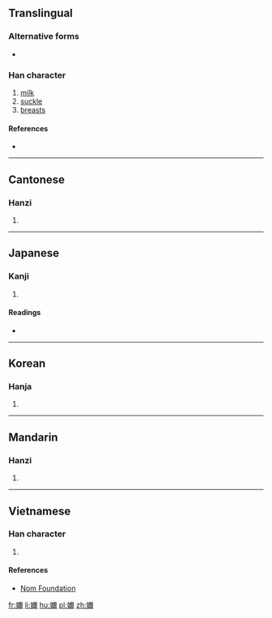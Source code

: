 ==Translingual==

===Alternative forms===
* {{zh-l|妳}}

===Han character===
{{Han char|rn=38|rad=女|as=14|sn=17|four=41427|canj=VMFB|ids=⿰女爾}}

# [[milk]]
# [[suckle]]
# [[breasts]]

====References====
* {{Han ref|kx=0272.470|dkj=06824|dj=0541.060|hdz=21086.020|uh=5B2D|ud=23341|bh=ECCE|bd=60622}}

----

==Cantonese==

===Hanzi===
{{yue-hanzi|jyut=[[naai5]]|y=naai5}}

# {{defn|lang=yue|sort=女14}}

----

==Japanese==

===Kanji===
{{ja-kanji|grade=|rs=女14}}

# {{defn|lang=ja|sort=女14}}

====Readings====
* {{ja-readings|on=[[だい]] (dai), [[ね]] (ne), [[でい]] (dei), [[ない]] (nai), [[じ]] (ji), [[に]] (ni)|kun=[[はは]] (haha), [[はぐくむ]] (hagukumu), [[あね]] (ane)}}

----

==Korean==

===Hanja===
{{ko-hanja|hangeul=내|rv=nae|mr=nae}}

# {{defn|lang=ko|sort=女14}}

----

==Mandarin==

===Hanzi===
{{cmn-hanzi|pin=[[nǎi]] ([[nai3]])|wg=nai<sup>3</sup>}}

# {{defn|lang=cmn|sort=女14}}

----

==Vietnamese==

===Han character===
{{vi-readings|rs=女14|hanviet=nãi}}

# {{defn|lang=vi|sort=女14}}

====References====
* [http://nomfoundation.org/common/nom_details.php?codepoint=5b2d Nom Foundation]

[[fr:嬭]]
[[li:嬭]]
[[hu:嬭]]
[[pl:嬭]]
[[zh:嬭]]